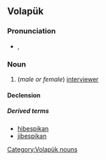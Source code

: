 ==Volapük==

===Pronunciation===
* {{IPA|[bespiˈkan]|lang=vo}}, {{SAMPA|[bespi"kan]}}

===Noun===
{{infl|vo|noun}}

# (''male or female'') [[interviewer]]

====Declension====
{{vo-decl-noun}}

=====Derived terms=====
* [[hibespikan]]
* [[jibespikan]]

[[Category:Volapük nouns]]